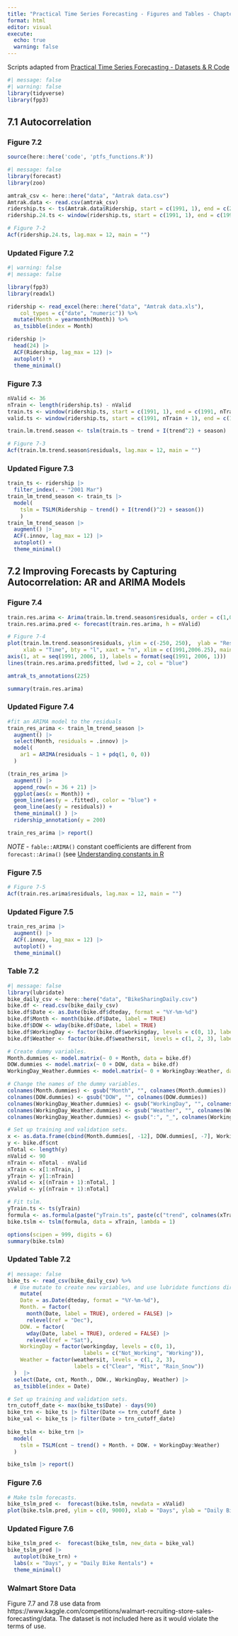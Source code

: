 ```yaml
---
title: "Practical Time Series Forecasting - Figures and Tables - Chapter 7"
format: html
editor: visual
execute:
  echo: true
  warning: false
---
```


Scripts adapted from [Practical Time Series Forecasting - Datasets & R Code](https://www.forecastingbook.com/resources/data-and-code)

```r
#| message: false
#| warning: false
library(tidyverse)
library(fpp3)
```

## 7.1 Autocorrelation

### Figure 7.2

```r
source(here::here('code', 'ptfs_functions.R'))

#| message: false
library(forecast)
library(zoo)

amtrak_csv <- here::here("data", "Amtrak data.csv")
Amtrak.data <- read.csv(amtrak_csv)
ridership.ts <- ts(Amtrak.data$Ridership, start = c(1991, 1), end = c(2004, 3), freq = 12)
ridership.24.ts <- window(ridership.ts, start = c(1991, 1), end = c(1991, 24))

# Figure 7-2
Acf(ridership.24.ts, lag.max = 12, main = "")
```

### Updated Figure 7.2

```r
#| warning: false
#| message: false

library(fpp3)
library(readxl)

ridership <- read_excel(here::here("data", "Amtrak data.xls"), 
    col_types = c("date", "numeric")) %>% 
  mutate(Month = yearmonth(Month)) %>% 
  as_tsibble(index = Month)
```

```r
ridership |> 
  head(24) |> 
  ACF(Ridership, lag_max = 12) |> 
  autoplot() +
  theme_minimal()
```

### Figure 7.3

```r
nValid <- 36
nTrain <- length(ridership.ts) - nValid
train.ts <- window(ridership.ts, start = c(1991, 1), end = c(1991, nTrain))
valid.ts <- window(ridership.ts, start = c(1991, nTrain + 1), end = c(1991, nTrain + nValid))

train.lm.trend.season <- tslm(train.ts ~ trend + I(trend^2) + season)

# Figure 7-3
Acf(train.lm.trend.season$residuals, lag.max = 12, main = "")

```

### Updated Figure 7.3

```r
train_ts <- ridership |> 
  filter_index(. ~ "2001 Mar")
train_lm_trend_season <- train_ts |>
  model(
    tslm = TSLM(Ridership ~ trend() + I(trend()^2) + season())
    ) 
train_lm_trend_season |> 
  augment() |> 
  ACF(.innov, lag_max = 12) |> 
  autoplot() +
  theme_minimal()
```

## 7.2 Improving Forecasts by Capturing Autocorrelation: AR and ARIMA Models

### Figure 7.4

```r
train.res.arima <- Arima(train.lm.trend.season$residuals, order = c(1,0,0))
train.res.arima.pred <- forecast(train.res.arima, h = nValid)

# Figure 7-4
plot(train.lm.trend.season$residuals, ylim = c(-250, 250),  ylab = "Residuals", 
     xlab = "Time", bty = "l", xaxt = "n", xlim = c(1991,2006.25), main = "")
axis(1, at = seq(1991, 2006, 1), labels = format(seq(1991, 2006, 1)))
lines(train.res.arima.pred$fitted, lwd = 2, col = "blue")

amtrak_ts_annotations(225)
```

```r
summary(train.res.arima)
```

### Updated Figure 7.4

```r
#fit an ARIMA model to the residuals
train_res_arima <- train_lm_trend_season |>
  augment() |> 
  select(Month, residuals = .innov) |>
  model(
    ar1 = ARIMA(residuals ~ 1 + pdq(1, 0, 0))
  ) 

(train_res_arima |>
  augment() |> 
  append_row(n = 36 + 21) |>
  ggplot(aes(x = Month)) +
  geom_line(aes(y = .fitted), color = "blue") +
  geom_line(aes(y = residuals)) +
  theme_minimal() ) |> 
  ridership_annotation(y = 200) 
```

```r
train_res_arima |> report()
```

*NOTE* - `fable::ARIMA()` constant coefficients are different from `forecast::Arima()` (see [Understanding constants in R](https://otexts.com/fpp3/arima-r.html#understanding-constants-in-r)

### Figure 7.5

```r
# Figure 7-5
Acf(train.res.arima$residuals, lag.max = 12, main = "")
```

### Updated Figure 7.5

```r
train_res_arima |> 
  augment() |>
  ACF(.innov, lag_max = 12) |> 
  autoplot() +
  theme_minimal()
```

### Table 7.2

```r
#| message: false
library(lubridate)
bike_daily_csv <- here::here("data", "BikeSharingDaily.csv")
bike.df <- read.csv(bike_daily_csv)
bike.df$Date <- as.Date(bike.df$dteday, format = "%Y-%m-%d")
bike.df$Month <- month(bike.df$Date, label = TRUE)
bike.df$DOW <- wday(bike.df$Date, label = TRUE)
bike.df$WorkingDay <- factor(bike.df$workingday, levels = c(0, 1), labels = c("Not_Working", "Working"))
bike.df$Weather <- factor(bike.df$weathersit, levels = c(1, 2, 3), labels = c("Clear", "Mist", "Rain_Snow"))

# Create dummy variables.
Month.dummies <- model.matrix(~ 0 + Month, data = bike.df)
DOW.dummies <- model.matrix(~ 0 + DOW, data = bike.df)
WorkingDay_Weather.dummies <- model.matrix(~ 0 + WorkingDay:Weather, data = bike.df)

# Change the names of the dummy variables.
colnames(Month.dummies) <- gsub("Month", "", colnames(Month.dummies))
colnames(DOW.dummies) <- gsub("DOW", "", colnames(DOW.dummies))
colnames(WorkingDay_Weather.dummies) <- gsub("WorkingDay", "", colnames(WorkingDay_Weather.dummies))
colnames(WorkingDay_Weather.dummies) <- gsub("Weather", "", colnames(WorkingDay_Weather.dummies))
colnames(WorkingDay_Weather.dummies) <- gsub(":", "_", colnames(WorkingDay_Weather.dummies))

# Set up training and validation sets.
x <- as.data.frame(cbind(Month.dummies[, -12], DOW.dummies[, -7], WorkingDay_Weather.dummies[, -6]))
y <- bike.df$cnt
nTotal <- length(y)
nValid <- 90
nTrain <- nTotal - nValid
xTrain <- x[1:nTrain, ]
yTrain <- y[1:nTrain]
xValid <- x[(nTrain + 1):nTotal, ]
yValid <- y[(nTrain + 1):nTotal]

# Fit tslm.
yTrain.ts <- ts(yTrain)
formula <- as.formula(paste("yTrain.ts", paste(c("trend", colnames(xTrain)), collapse = "+"), sep = "~"))
bike.tslm <- tslm(formula, data = xTrain, lambda = 1)

options(scipen = 999, digits = 6)
summary(bike.tslm)
```

### Updated Table 7.2

```r
#| message: false
bike_ts <- read_csv(bike_daily_csv) %>%
  # Use mutate to create new variables, and use lubridate functions directly
    mutate(
    Date = as.Date(dteday, format = "%Y-%m-%d"),
    Month. = factor(
      month(Date, label = TRUE), ordered = FALSE) |> 
      relevel(ref = "Dec"),  
    DOW. = factor(
      wday(Date, label = TRUE), ordered = FALSE) |> 
      relevel(ref = "Sat"),  
    WorkingDay = factor(workingday, levels = c(0, 1), 
                        labels = c("Not_Working", "Working")),
    Weather = factor(weathersit, levels = c(1, 2, 3), 
                     labels = c("Clear", "Mist", "Rain_Snow"))
  )  |> 
  select(Date, cnt, Month., DOW., WorkingDay, Weather) |> 
  as_tsibble(index = Date)

# Set up training and validation sets.
trn_cutoff_date <- max(bike_ts$Date) - days(90)
bike_trn <- bike_ts |> filter(Date <= trn_cutoff_date )
bike_val <- bike_ts |> filter(Date > trn_cutoff_date)
  
bike_tslm <- bike_trn |> 
  model(
    tslm = TSLM(cnt ~ trend() + Month. + DOW. + WorkingDay:Weather)
  )

bike_tslm |> report()
```

### Figure 7.6

```r
# Make tslm forecasts.
bike_tslm_pred <-  forecast(bike.tslm, newdata = xValid)
plot(bike.tslm.pred, ylim = c(0, 9000), xlab = "Days", ylab = "Daily Bike Rentals")
```
### Updated Figure 7.6

```r
bike_tslm_pred <-  forecast(bike_tslm, new_data = bike_val)
bike_tslm_pred |> 
  autoplot(bike_trn) +
  labs(x = "Days", y = "Daily Bike Rentals") +
  theme_minimal()
```


### Walmart Store Data

Figure 7.7 and 7.8 use data from https://www.kaggle.com/competitions/walmart-recruiting-store-sales-forecasting/data. The dataset is not included here as it would violate the terms of use.
